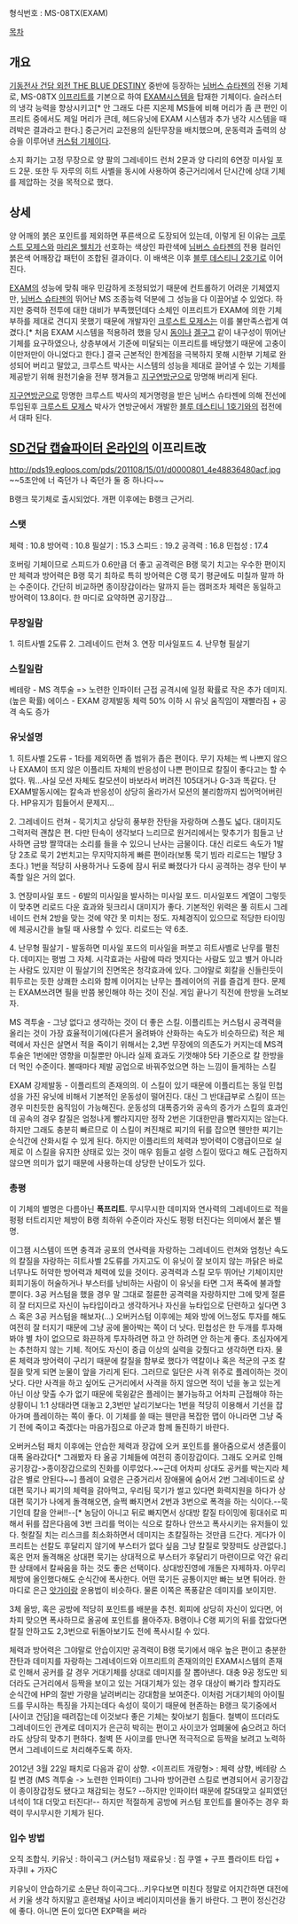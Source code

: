 형식번호 : MS-08TX(EXAM)

[[목차]]

== 개요 ==
[[기동전사 건담 외전 THE BLUE DESTINY]] 중반에 등장하는 [[님버스 슈타젠]]의 전용 기체로, MS-08TX [[이프리트]]를 기본으로 하여 [[EXAM]]시스템을 탑재한 기체이다. 슬러스터의 냉각 능력을 향상시키고[* 안 그래도 다른 지온제 MS들에 비해 머리가 좀 큰 편인 이프리트 중에서도 제일 머리가 큰데, 헤드유닛에 EXAM 시스템과 추가 냉각 시스템을 때려박은 결과라고 한다.] 중근거리 교전용의 실탄무장을 배치했으며, 운동력과 출력의 상승을 이루어낸 [[커스텀 기체]]이다.

소지 화기는 고정 무장으로 양 팔의 그레네이드 런처 2문과 양 다리의 6연장 미사일 포드 2문. 또한 두 자루의 히트 사벨을 동시에 사용하여 중근거리에서 단시간에 상대 기체를 제압하는 것을 목적으로 했다.


== 상세 ==
양 어깨의 붉은 포인트를 제외하면 푸른색으로 도장되어 있는데, 이렇게 된 이유는 [[크루스트 모제스]]와 [[마리온 웰치]]가 선호하는 색상인 파란색에 [[님버스 슈타젠]]의 전용 컬러인 붉은색 어깨장갑 패턴이 조합된 결과이다. 이 배색은 이후 [[블루 데스티니 2호기]]로 이어진다.

[[EXAM]]의 성능에 맞춰 매우 민감하게 조정되었기 때문에 컨트롤하기 어려운 기체였지만, [[님버스 슈타젠]]의 뛰어난 MS 조종능력 덕분에 그 성능을 다 이끌어낼 수 있었다. 하지만 중력하 전투에 대한 대비가 부족했던데다 소체인 이프리트가 EXAM에 의한 기체 부하를 제대로 견디지 못했기 때문에 개발자인 [[크루스트 모제스]]는 이를 불만족스럽게 여겼다.[* 처음 EXAM 시스템을 적용하려 했을 당시 [[돔(MS)|돔]]이나 [[겔구그]] 같이 내구성이 뛰어난 기체를 요구하였으나, 상층부에서 기준에 미달되는 이프리트를 배당했기 때문에 고충이 이만저만이 아니었다고 한다.] 결국 근본적인 한계점을 극복하지 못해 시한부 기체로 완성되어 버리고 말았고, 크루스트 박사는 시스템의 성능을 제대로 끌어낼 수 있는 기체를 제공받기 위해 원천기술을 전부 챙겨들고 [[지구연방군]]으로 망명해 버리게 된다.

[[지구연방군]]으로 망명한 크루스트 박사의 제거명령을 받은 님버스 슈타젠에 의해 전선에 투입된후 [[크루스트 모제스]] 박사가 연방군에서 개발한 [[블루 데스티니 1호기]]와의 접전에서 대파 된다.


== [[SD건담 캡슐파이터 온라인]]의 이프리트改 ==
http://pds19.egloos.com/pds/201108/15/01/d0000801_4e48836480acf.jpg
~~5초안에 너 죽던가 나 죽던가 둘 중 하나다~~

B랭크 묵기체로 출시되었다. 개편 이후에는 B랭크 근거리.

=== 스탯 ===
체력 : 10.8
방어력 : 10.8
필살기 : 15.3
스피드 : 19.2
공격력 : 16.8
민첩성 : 17.4

호버링 기체이므로 스피드가 0.6만큼 더 좋고 공격력은 B랭 묵기 치고는 우수한 편이지만 체력과 방어력은 B랭 묵기 최하로 특히 방어력은 C랭 묵기 평균에도 미칠까 말까 하는 수준이다. 간단히 비교하면 종이장갑이라는 말까지 듣는 캠퍼조차 체력은 동일하고 방어력이 13.8이다. 한 마디로 요약하면 공기장갑...

=== 무장일람 ===
1. 히트사벨 2도류
2. 그레네이드 런쳐
3. 연장 미사일포드
4. 난무형 필살기

=== 스킬일람 ===
베테랑 - MS 격투술 => 노련한 인파이터
근접 공격시에 일정 확률로 작은 추가 데미지. (높은 확률) 
에이스 - EXAM 강제발동
체력 50% 이하 시 유닛 움직임이 재빨라짐 + 공격 속도 증가 

=== 유닛설명 ===
1. 히트사벨 2도류 - 1타를 제외하면 좀 범위가 좁은 편이다. 무기 자체는 썩 나쁘지 않으나 EXAM이 뜨지 않은 이플리트 자체의 반응성이 나쁜 편이므로 칼질이 좋다고는 할 수 없다. 뭐...사실 모션 자체도 칼모션이 바보라서 버려진 105대거나 G-3과 똑같다. 단 EXAM발동시에는 칼속과 반응성이 상당히 올라가서 모션의 불리함까지 씹어먹어버린다. HP유지가 힘들어서 문제지...

2. 그레네이드 런쳐 - 묵기치고 상당히 풍부한 잔탄을 자랑하며 스플도 넓다. 대미지도 그럭저럭 괜찮은 편. 다만 탄속이 생각보다 느리므로 원거리에서는 맞추기가 힘들고 난사하면 금방 짤깍대는 소리를 들을 수 있으니 난사는 금물이다. 대신 리로드 속도가 1발당 2초로 묵기 2번치고는 무지막지하게 빠른 편이라(보통 묵기 빔라 리로드는 1발당 3초다.) 1번을 적당히 사용하거나 도중에 잠시 뒤로 빠졌다가 다시 공격하는 경우 탄이 부족할 일은 거의 없다.

3. 연장미사일 포드 - 6발의 미사일을 발사하는 미사일 포드. 미사일포드 계열이 그렇듯이 맞추면 리로드 다운 효과와 뒷크리시 대미지가 좋다. 기본적인 위력은 풀 히트시 그레네이드 런쳐 2방을 맞는 것에 약간 못 미치는 정도. 자체경직이 있으므로 적당한 타이밍에 체공시간을 늘릴 때 사용할 수 있다. 리로드는 약 6초.

4. 난무형 필살기 - 발동하면 미사일 포드의 미사일을 퍼붓고 히트사벨로 난무를 펼친다. 데미지는 평범 그 자체. 시각효과는 사람에 따라 멋지다는 사람도 있고 별거 아니라는 사람도 있지만 이 필살기의 진면목은 청각효과에 있다. 그야말로 회칼을 신들린듯이 휘두르는 듯한 상쾌한 소리와 함께 이어지는 난무는 플레이어의 귀를 즐겁게 한다. 문제는 EXAM쓰려면 필을 반쯤 봉인해야 하는 것이 진실. 게임 끝나기 직전에 한방을 노려보자.

MS 격투술 - 그냥 없다고 생각하는 것이 더 좋은 스킬. 이플리트는 커스텀시 공격력을 올리는 것이 가장 효율적이기에(다른거 올려봐야 산화하는 속도가 비슷하므로) 적은 체력에서 자신은 살면서 적을 죽이기 위해서는 2,3번 무장에의 의존도가 커지는데 MS격투술은 1번에만 영향을 미칠뿐만 아니라 실제 효과도 기껏해야 5타 기준으로 칼 한방을 더 먹인 수준이다. 볼때마다 제발 공업으로 바꿔주었으면 하는 느낌이 들게하는 스킬 

EXAM 강제발동 - 이플리트의 존재의의. 이 스킬이 있기 때문에 이플리트는 동일 민첩성을 가진 유닛에 비해서 기본적인 운동성이 떨어진다. 대신 그 반대급부로 스킬이 뜨는 경우 미친듯한 움직임이 가능해진다. 운동성의 대폭증가와 공속의 증가가 스킬의 효과인데 공속의 경우 칼질은 엄청나게 빨라지지만 정작 2번은 기대한만큼 빨라지지는 않는다. 하지만 그래도 충분히 빠르므로 이 스킬이 켜진채로 찌기의 뒤를 잡으면 웬만한 찌기는 순식간에 산화시킬 수 있게 된다. 하지만 이플리트의 체력과 방어력이 C랭급이므로 실제로 이 스킬을 유지한 상태로 있는 것이 매우 힘들고 설령 스킬이 떴다고 해도 근접하지 않으면 의미가 없기 때문에 사용하는데 상당한 난이도가 있다.

=== 총평 ===
이 기체의 별명은 다름아닌 '''폭프리트'''. 무시무시한 데미지와 연사력의 그레네이드로 적을 펑펑 터트리지만 체방이 B랭 최하위 수준이라 자신도 펑펑 터진다는 의미에서 붙은 별명.

이그잼 시스템이 뜨면 충격과 공포의 연사력을 자랑하는 그레네이드 런쳐와 엄청난 속도의 칼질을 자랑하는 히트사벨 2도류를 가지고도 이 유닛이 잘 보이지 않는 까닭은 바로 너무나도 허약한 방어력과 체력에 있을 것이다. 공격력과 스킬 모두 뛰어난 기체이지만 회피기동이 허술하거나 부스터를 낭비하는 사람이 이 유닛을 타면 그저 폭죽에 불과할 뿐이다. 3공 커스텀을 했을 경우 말 그대로 절륜한 공격력을 자랑하지만 그에 맞게 절륜히 잘 터지므로 자신이 뉴타입이라고 생각하거나 자신을 뉴타입으로 단련하고 싶다면 3스 혹은 3공 커스텀을 해보자(...) 오버커스텀 이후에는 체와 방에 어느정도 투자를 해도 여전히 잘 터지기 때문에 그냥 공에 몰아박는 쪽이 더 낫다. 민첩성은 한 두개를 투자해봐야 별 차이 없으므로 화끈하게 투자하려면 하고 안 하려면 안 하는게 좋다. 초심자에게는 추천하지 않는 기체. 적어도 자신이 중급 이상의 실력을 갖췄다고 생각하면 타자. 물론 체력과 방어력이 구리기 때문에 칼질을 함부로 했다가 역칼이나 혹은 적군의 구조 칼질을 맞게 되면 눈물이 앞을 가리게 된다. 그러므로 일단은 사격 위주로 플레이하는 것이 낫다. 다만 사격을 하고 싶어도 근거리에서 사격을 하지 않으면 적이 넋을 놓고 있는게 아닌 이상 맞출 수가 없기 때문에 묵윙같은 플레이는 불가능하고 어차피 근접해야 하는 상황이니 1:1 상태라면 대놓고 2,3번만 날리기보다는 1번을 적당히 이용해서 기선을 잡아가며 플레이하는 쪽이 좋다. 이 기체를 쓸 때는 웬만큼 복잡한 맵이 아니라면 그냥 죽기 전에 죽이고 죽겠다는 마음가짐으로 아군과 함께 돌진하기 바란다.

오버커스텀 패치 이후에는 안습한 체력과 장갑에 오커 포인트를 몰아줌으로서 생존률이 대폭 올라갔다[* 그래봤자 타 올공 기체들에 여전히 종이장갑이다. 그래도 오커로 인해 공기장갑->종이장갑으로의 진화를 이루었다.~~근데 어차피 상대도 공커를 박는지라 체감은 별로 안된다~~] 플레이 요령은 근중거리서 장애물에 숨어서 2번 그레네이드로 상대편 묵기나 찌기의 체력을 갉아먹고, 우리팀 묵기가 썰고 있다면 화력지원을 하다가 상대편 묵기가 나에게 돌격해오면, 슬쩍 빠지면서 2번과 3번으로 폭격을 하는 식이다.--묵기인데 칼을 안써!!--[* 농담이 아니고 뒤로 빠지면서 상대방 칼질 타이밍에 횡대쉬로 피해서 뒤를 잡은다음에 3번 크리를 먹이는 식으로 칼하나 안쓰고 폭사시키는 유저들이 있다. 헛칼질 치는 리스크를 최소화하면서 데미지는 초칼질하는 것만큼 드간다. 게다가 이프리트는 선칼도 후달리지 않기에 부스터가 없다 싶음 그냥 칼질로 맞장떠도 상관없다.] 혹은 먼저 돌격해온 상대편 묵기는 상대적으로 부스터가 후달리기 마련이므로 약간 유리한 상태에서 칼싸움을 하는 것도 좋은 선택이다. 상대방진영에 개돌은 자제하자. 아무리 체방에 올인했다해도 순식간에 폭사한다. 어떤 묵기든 공통이지만 빠는 보면 튀어라. 한마디로 은근 [[앗가이]]랑 운용법이 비슷하다. 물론 이쪽은 폭풍같은 데미지를 보이지만.

3체 올방, 혹은 공방에 적당히 포인트를 배분을 추천. 회피에 상당히 자신이 있다면, 어차피 맞으면 폭사하므로 올공에 포인트를 몰아주자. B랭이나 C랭 찌기의 뒤를 잡았다면 칼질 안하고도 2,3번으로 뒤돌아보기도 전에 폭사시킬 수 있다. 

체력과 방어력은 그야말로 안습이지만 공격력이 B랭 묵기에서 매우 높은 편이고 충분한 잔탄과 데미지를 자랑하는 그레네이드와 이프리트의 존재의의인 EXAM시스템의 존재로 인해서 공커를 갈 경우 거대기체를 상대로 데미지를 잘 뽑아낸다. 대충 9공 정도만 되더라도 근거리에서 등짝을 보이고 있는 거대기체가 있는 경우 대상이 빠기라 할지라도 순식간에 HP의 절반 가량을 날려버리는 강대함을 보여준다. 이처럼 거대기체의 아이필드를 무시하는 특징을 가지는데다 속성이 묵이기 때문에 현존하는 B랭크 묵기중에서 [사이코 건담]을 때려잡는데 이것보다 좋은 기체는 찾아보기 힘들다. 철벽이 뜨더라도 그레네이드인 관계로 데미지가 은근히 박히는 편이고 사이코가 엄폐물에 숨으려고 하더라도 상당히 맞추기 편하다. 철벽 뜬 사이코를 만나면 적극적으로 등짝을 보려고 노력하면서 그레네이드로 처리해주도록 하자.

2012년 3월 22일 패치로 다음과 같이 상향.
<이프리트 개량형> : 체력 상향, 베테랑 스킬 변경 (MS 격투술 -> 노련한 인파이터)
그나마 방어관련 스킬로 변경되어서 공기장갑이 종이장갑정도 됐다고 채감되는 정도?
--하지만 인파이터 때문에 칼5대맞고 실피였던 녀석이 1대 더맞고 터진다!--
하지만 적절하게 공방에 커스텀 포인트를 몰아주는 경우 화력이 무시무시한 기체가 된다.

=== 입수 방법 ===
오직 조합식.
키유닛 : 하이곡그 (커스텀1)
재료유닛 : 짐 쿠엘 + 구프 플라이트 타입 + 자쿠II + 가자C 

키유닛이 안습하기로 소문난 하이곡그다...키우다보면 미친다 정말로
어지간하면 대전에서 키울 생각 하지말고 훈련채널 사이코 베리이지미션을 돌기 바란다.
그 편이 정신건강에 좋다. 아니면 돈이 있다면 EXP팩을 써라
